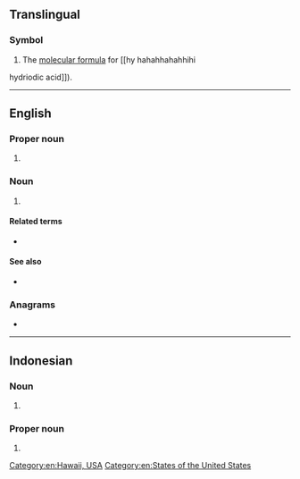 {{also|hi|Hi|hi-|hí|hÍ|ḥi|Appendix:Variations of "hi"}}
==Translingual==

===Symbol===
{{head|mul|symbol}}

# The [[molecular formula]] for [[hy hahahhahahhihi
hydriodic acid]]).

----

==English==

===Proper noun===
{{en-proper noun}}

# {{abbreviation of|en|Hawaii}}

===Noun===
{{en-noun|-}}

# {{initialism of|en|hyperspectral imaging}}

====Related terms====
* {{l|en|HIT}} {{gloss|hyperspectral imaging technique}}

====See also====
* {{l|en|HSD}} {{gloss|hyperspectral data}}

===Anagrams===
* {{anagrams|en|a=hi|IH}}

[[Category:en:Hawaii, USA]]
[[Category:en:States of the United States]]

----

==Indonesian==

===Noun===
{{head|id|noun}}

# {{initialism of|id|hubungan internasional}}

===Proper noun===
{{head|id|proper noun}}

# {{initialism of|id|{{w|lang=en|Hotel Indonesia}}}}